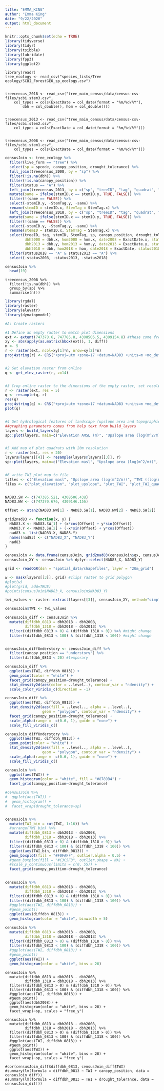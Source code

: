 ```yaml
---
title: "EMMA_KING"
author: "Emma King"
date: "9/22/2020"
output: html_document
---
```


```r
knitr::opts_chunk$set(echo = TRUE)
library(tidyverse)
library(tidyr)
library(tsibble)
library(lubridate)
library(fpp3)
library(ggplot2)
```

```
library(readr)
tree_ecology <- read_csv("species_lists/Tree ecology/SCBI_ForestGEO_sp_ecology.csv")


treecensus_2018 <- read_csv("tree_main_census/data/census-csv-files/scbi.stem3.csv", 
    col_types = cols(ExactDate = col_date(format = "%m/%d/%Y"), 
        dbh = col_double(), hom = col_double()))


treecensus_2013 <- read_csv("tree_main_census/data/census-csv-files/scbi.stem2.csv", 
    col_types = cols(ExactDate = col_date(format = "%m/%d/%Y")))


treecensus_2008 <- read_csv("tree_main_census/data/census-csv-files/scbi.stem1.csv", 
    col_types = cols(ExactDate = col_date(format = "%m/%d/%Y")))

```

```r
censusJoin <- tree_ecology %>%
  filter(live_form == "tree") %>%
  select(sp = spcode, canopy_position, drought_tolerance) %>%
  full_join(treecensus_2008, by = "sp") %>%
  filter(!is.na(dbh)) %>%
  filter(!is.na(canopy_position)) %>%
  filter(status == "A") %>%
  left_join(treecensus_2013, by = c("sp", "treeID", "tag", "quadrat", "gx", "gy")) %>%
  mutate(same = ifelse(stemID.x == stemID.y, TRUE, FALSE)) %>%
  filter(!(same == FALSE)) %>%
  select(-stemID.y, -StemTag.y, -same) %>%
  rename(stemID = stemID.x, StemTag = StemTag.x) %>%
  left_join(treecensus_2018, by = c("sp", "treeID", "tag", "quadrat", "gx", "gy")) %>%
  mutate(same = ifelse(stemID.x == stemID.y, TRUE, FALSE)) %>%
  filter(!(same == FALSE)) %>%
  select(-stemID.y, -StemTag.y, -same) %>%
  rename(stemID = stemID.x, StemTag = StemTag.x) %>%
  select(treeID, tag, stemID, StemTag, sp, canopy_position, drought_tolerance, quadrat, gx, gy, 
         dbh2008 = dbh.x, hom2008 = hom.x, date2008 = ExactDate.x, status2008 = status.x,
         dbh2013 = dbh.y, hom2013 = hom.y, date2013 = ExactDate.y, status2013 = status.y,
         dbh2018 = dbh, hom2018 = hom, date2018 = ExactDate, status2018 = status) %>%
  filter(status2018 == "A" & status2013 == "A") %>%
  select(-status2008, -status2013, -status2018)

censusJoin %>%
  head(10)
```


```
treecensus_2008 %>%
  filter(!is.na(dbh)) %>%
  group_by(sp) %>%
  summarise(n())
```

```r
library(rgdal)
library(raster)
library(elevatr) 
library(dynatopmodel) 

#A: Create rasters 

#1 Define an empty raster to match plot dimensions
ext <- extent(747370.6, 747785.8, 4308505.5, 4309154.8) #these come from the grid shapefile and represent the tilted plot
xy <- abs(apply(as.matrix(bbox(ext)), 1, diff))
n <- 5
r <- raster(ext, ncol=xy[1]*n, nrow=xy[2]*n)
proj4string(r) <- CRS("+proj=utm +zone=17 +datum=NAD83 +units=m +no_defs +ellps=GRS80 +towgs84=0,0,0")


#2 Get elevation raster from online
q <- get_elev_raster(r, z=14)


#3 Crop online raster to the dimensions of the empty raster, set resolution to 5m
r <- raster(ext, res = 5)
q <- resample(q, r)
res(q)
proj4string(q) <- CRS("+proj=utm +zone=17 +datum=NAD83 +units=m +no_defs +ellps=GRS80 +towgs84=0,0,0") #q lost its crs in the resample function
plot(q)


#4 Get hydrological features of landscape (upslope area and topographical wetness index)
##graphing parameters comes from help text from build_layers
layers <- build_layers(q)
sp::plot(layers, main=c("Elevation AMSL (m)", "Upslope area (log(m^2/m))", "TWI ((log(m^2/m))"))


#5 Add map of plot quadrats with 20m resolution
r <- raster(ext, res = 20)
layers@layers[[4]] <- resample(layers@layers[[3]], r)
sp::plot(layers, main=c("Elevation masl", "Upslope area (log(m^2/m))", "TWI ((log(m^2/m))", "TWI per quadrat"))


#6 write TWI plot map to file
titles <- c("Elevation masl", "Upslope area (log(m^2/m))", "TWI ((log(m^2/m))", "TWI per quadrat")
files <- c("plot_elevation", "plot_upslope", "plot_TWI", "plot_TWI_quadrat")


NAD83.SW <- c(747385.521, 4308506.438)                     
NAD83.NW <- c(747370.676, 4309146.156)

Offset <- atan2(NAD83.NW[1] - NAD83.SW[1], NAD83.NW[2] - NAD83.SW[2])

grid2nad83 <- function(x, y) {
  NAD83.X <- NAD83.SW[1] + (x*cos(Offset) + y*sin(Offset))
  NAD83.Y <- NAD83.SW[2] + (-x*sin(Offset) + y*cos(Offset))
  nad83 <- list(NAD83.X, NAD83.Y)
  names(nad83) <- c("NAD83_X", "NAD83_Y")
  nad83
}

censusJoin <- data.frame(censusJoin, grid2nad83(censusJoin$gx, censusJoin$gy))
censusJoin_XY <- censusJoin %>% dplyr::select(NAD83_X, NAD83_Y)

grid <- readOGR(dsn = "spatial_data/shapefiles", layer = "20m_grid")

w <- mask(layers[[3]], grid) #clips raster to grid polygon
#plot(w)
#plot(grid, add=TRUE)
#points(censusJoin$NAD83_X, censusJoin$NAD83_Y)

twi_values <- raster::extract(layers[[3]], censusJoin_XY, method="simple") 

censusJoin$TWI <- twi_values
```

```r
censusJoin_diff <- censusJoin %>%
  mutate(diffdbh_0813 = dbh2013 - dbh2008,
         diffdbh_1318 = dbh2018 - dbh2013) %>%
  filter((diffdbh_0813 > 0) & (diffdbh_1318 > 0)) %>% #might change
  filter((diffdbh_0813 < 100) & (diffdbh_1318 < 100)) #might change


censusJoin_diffUnderstory <- censusJoin_diff %>%
  filter(canopy_position == "understory") %>%
  filter(diffdbh_0813 < 20) #temporary

```


```r
censusJoin_diff %>%
  ggplot(aes(TWI, diffdbh_0813)) +
  geom_point(color = "white") +
  facet_grid(canopy_position~drought_tolerance) + 
  stat_density2d(aes(color = ..level..), contour_var = "ndensity") +
  scale_color_viridis_c(direction = -1)

censusJoin_diff %>%
  ggplot(aes(TWI, diffdbh_0813)) +
  stat_density2d(aes(fill = ..level.., alpha = ..level..), 
                 geom = "polygon", contour_var = "ndensity") + 
  facet_grid(canopy_position~drought_tolerance) +
  scale_alpha(range =  c(0.6, 1), guide = "none") + 
  scale_fill_viridis_c()

censusJoin_diffUnderstory %>%
  ggplot(aes(TWI, diffdbh_0813)) +
  geom_point(color = "white") + 
  stat_density2d(aes(fill = ..level.., alpha = ..level..), 
                 geom = "polygon", contour_var = "ndensity") +
  scale_alpha(range =  c(0.6, 1), guide = "none") +
  scale_fill_viridis_c()
```


```r
censusJoin %>%
  ggplot(aes(TWI)) +
  geom_histogram(color = "white", fill = "#8789B4") +
  facet_grid(canopy_position~drought_tolerance)

#censusJoin %>%
#  ggplot(aes(TWI)) +
#  geom_histogram() +
#  facet_wrap(drought_tolerance~sp)


censusJoin %>%
  mutate(TWI_bin = cut(TWI, 1:16)) %>%
  #arrange(TWI_bin) %>%
  mutate(diffdbh_0813 = dbh2013 - dbh2008,
         diffdbh_1318 = dbh2018 - dbh2013) %>%
  filter((diffdbh_0813 > 0) & (diffdbh_1318 > 0)) %>%
  filter((diffdbh_0813 < 100) & (diffdbh_1318 < 100)) %>%
  ggplot(aes(TWI_bin, diffdbh_0813)) +
  geom_boxplot(fill = "#F0FAFF", outlier.alpha = 0.5) +
  #geom_boxplot(fill = "#C3C5F3", outlier.shape = NA) +
  #scale_y_continuous(limits = c(0, 55)) +
  facet_grid(canopy_position~drought_tolerance)
  
```



```r
censusJoin %>%
  mutate(diffdbh_0813 = dbh2013 - dbh2008,
         diffdbh_1318 = dbh2018 - dbh2013) %>%
  filter((diffdbh_0813 > 0) & (diffdbh_1318 > 0)) %>%
  filter((diffdbh_0813 < 100) & (diffdbh_1318 < 100)) %>%
  #ggplot(aes(TWI, diffdbh_0813)) +
  #geom_point()
  ggplot(aes(diffdbh_0813)) +
  geom_histogram(color = "white", binwidth = 5)

censusJoin %>%
  mutate(diffdbh_0813 = dbh2013 - dbh2008,
         diffdbh_1318 = dbh2018 - dbh2013) %>%
  filter((diffdbh_0813 > 0) & (diffdbh_1318 > 0)) %>%
  filter((diffdbh_0813 < 100) & (diffdbh_1318 < 100)) %>%
  #ggplot(aes(TWI, diffdbh_0813)) +
  #geom_point()
  ggplot(aes(TWI)) +
  geom_histogram(color = "white", bins = 20)

```


```
censusJoin %>%
  mutate(diffdbh_0813 = dbh2013 - dbh2008,
         diffdbh_1318 = dbh2018 - dbh2013) %>%
  filter((diffdbh_0813 > 0) & (diffdbh_1318 > 0)) %>%
  filter((diffdbh_0813 < 100) & (diffdbh_1318 < 100)) %>%
  #ggplot(aes(TWI, diffdbh_0813)) +
  #geom_point()
  ggplot(aes(dbh2008)) +
  geom_histogram(color = "white", bins = 20) +
  facet_wrap(~sp, scales = "free_y")

censusJoin %>%
  mutate(diffdbh_0813 = dbh2013 - dbh2008,
         diffdbh_1318 = dbh2018 - dbh2013) %>%
  filter((diffdbh_0813 > 0) & (diffdbh_1318 > 0)) %>%
  filter((diffdbh_0813 < 100) & (diffdbh_1318 < 100)) %>%
  #ggplot(aes(TWI, diffdbh_0813)) +
  #geom_point()
  ggplot(aes(TWI)) +
  geom_histogram(color = "white", bins = 20) +
  facet_wrap(~sp, scales = "free_y")

#cor(censusJoin_diff$diffdbh_0813, censusJoin_diff$TWI)
#summary(lm(formula = diffdbh_0813 ~ TWI + canopy_position, data = censusJoin_diff))
#summary(lm(formula = diffdbh_0813 ~ TWI + drought_tolerance, data = censusJoin_diff))
```


